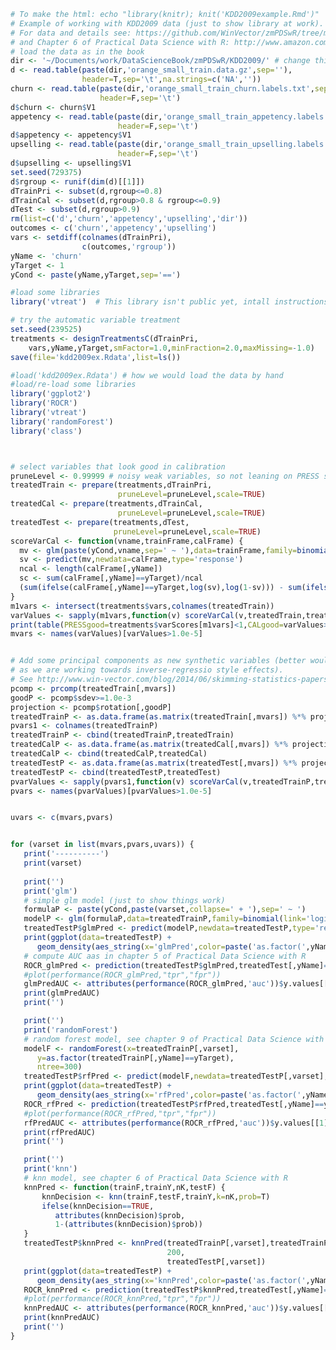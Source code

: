 

```r
# To make the html: echo "library(knitr); knit('KDD2009example.Rmd')" | R --vanilla ; pandoc KDD2009example.md -o KDD2009example.html
# Example of working with KDD2009 data (just to show library at work).
# For data and details see: https://github.com/WinVector/zmPDSwR/tree/master/KDD2009
# and Chapter 6 of Practical Data Science with R: http://www.amazon.com/Practical-Data-Science/dp/1617291560
# load the data as in the book
dir <- '~/Documents/work/DataScienceBook/zmPDSwR/KDD2009/' # change this path to match your directory structure
d <- read.table(paste(dir,'orange_small_train.data.gz',sep=''),
                header=T,sep='\t',na.strings=c('NA',''))
churn <- read.table(paste(dir,'orange_small_train_churn.labels.txt',sep=''),
                    header=F,sep='\t')
d$churn <- churn$V1
appetency <- read.table(paste(dir,'orange_small_train_appetency.labels.txt',sep=''),
                        header=F,sep='\t')
d$appetency <- appetency$V1
upselling <- read.table(paste(dir,'orange_small_train_upselling.labels.txt',sep=''),
                        header=F,sep='\t')
d$upselling <- upselling$V1
set.seed(729375)
d$rgroup <- runif(dim(d)[[1]])
dTrainPri <- subset(d,rgroup<=0.8)
dTrainCal <- subset(d,rgroup>0.8 & rgroup<=0.9)
dTest <- subset(d,rgroup>0.9)
rm(list=c('d','churn','appetency','upselling','dir'))
outcomes <- c('churn','appetency','upselling')
vars <- setdiff(colnames(dTrainPri),
                c(outcomes,'rgroup'))
yName <- 'churn'
yTarget <- 1
yCond <- paste(yName,yTarget,sep='==')
```



```r
#load some libraries
library('vtreat')  # This library isn't public yet, intall instructions: http://www.win-vector.com/blog/2014/08/vtreat-designing-a-package-for-variable-treatment/

# try the automatic variable treatment
set.seed(239525)
treatments <- designTreatmentsC(dTrainPri,
    vars,yName,yTarget,smFactor=1.0,minFraction=2.0,maxMissing=-1.0)
save(file='kdd2009ex.Rdata',list=ls())
```

```r
#load('kdd2009ex.Rdata') # how we would load the data by hand
#load/re-load some libraries
library('ggplot2')
library('ROCR')
library('vtreat')
library('randomForest')
library('class')



# select variables that look good in calibration
pruneLevel <- 0.99999 # noisy weak variables, so not leaning on PRESS statistic
treatedTrain <- prepare(treatments,dTrainPri,
                        pruneLevel=pruneLevel,scale=TRUE)
treatedCal <- prepare(treatments,dTrainCal,
                        pruneLevel=pruneLevel,scale=TRUE)
treatedTest <- prepare(treatments,dTest,
                       pruneLevel=pruneLevel,scale=TRUE)
scoreVarCal <- function(vname,trainFrame,calFrame) {
  mv <- glm(paste(yCond,vname,sep=' ~ '),data=trainFrame,family=binomial(link='logit'))
  sv <- predict(mv,newdata=calFrame,type='response')
  ncal <- length(calFrame[,yName])
  sc <- sum(calFrame[,yName]==yTarget)/ncal
  (sum(ifelse(calFrame[,yName]==yTarget,log(sv),log(1-sv))) - sum(ifelse(calFrame[,yName]==yTarget,log(sc),log(1-sc))))/ncal
}
m1vars <- intersect(treatments$vars,colnames(treatedTrain))
varValues <- sapply(m1vars,function(v) scoreVarCal(v,treatedTrain,treatedCal)) # weak noisy variables, so score on calibration set
print(table(PRESSgood=treatments$varScores[m1vars]<1,CALgood=varValues>0))
mvars <- names(varValues)[varValues>1.0e-5]


# Add some principal components as new synthetic variables (better would be something like partial least squares 
# as we are working towards inverse-regressio style effects).  
# See http://www.win-vector.com/blog/2014/06/skimming-statistics-papers-for-the-ideas-instead-of-the-complete-procedures/ )
pcomp <- prcomp(treatedTrain[,mvars])
goodP <- pcomp$sdev>=1.0e-3
projection <- pcomp$rotation[,goodP]
treatedTrainP <- as.data.frame(as.matrix(treatedTrain[,mvars]) %*% projection)
pvars1 <- colnames(treatedTrainP)
treatedTrainP <- cbind(treatedTrainP,treatedTrain)
treatedCalP <- as.data.frame(as.matrix(treatedCal[,mvars]) %*% projection)
treatedCalP <- cbind(treatedCalP,treatedCal)
treatedTestP <- as.data.frame(as.matrix(treatedTest[,mvars]) %*% projection)
treatedTestP <- cbind(treatedTestP,treatedTest)
pvarValues <- sapply(pvars1,function(v) scoreVarCal(v,treatedTrainP,treatedCalP)) # weak noisy variables, so score on calibration set
pvars <- names(pvarValues)[pvarValues>1.0e-5]


uvars <- c(mvars,pvars)


for (varset in list(mvars,pvars,uvars)) {
   print('----------')
   print(varset)
   
   print('')
   print('glm')
   # simple glm model (just to show things work)
   formulaP <- paste(yCond,paste(varset,collapse=' + '),sep=' ~ ')
   modelP <- glm(formulaP,data=treatedTrainP,family=binomial(link='logit'))
   treatedTestP$glmPred <- predict(modelP,newdata=treatedTestP,type='response')
   print(ggplot(data=treatedTestP) +
      geom_density(aes_string(x='glmPred',color=paste('as.factor(',yName,')'))))
   # compute AUC aas in chapter 5 of Practical Data Science with R
   ROCR_glmPred <- prediction(treatedTestP$glmPred,treatedTest[,yName]==yTarget)
   #plot(performance(ROCR_glmPred,"tpr","fpr"))
   glmPredAUC <- attributes(performance(ROCR_glmPred,'auc'))$y.values[[1]]
   print(glmPredAUC)
   print('')

   print('')
   print('randomForest')
   # random forest model, see chapter 9 of Practical Data Science with R
   modelF <- randomForest(x=treatedTrainP[,varset],
      y=as.factor(treatedTrainP[,yName]==yTarget),
      ntree=300)
   treatedTestP$rfPred <- predict(modelF,newdata=treatedTestP[,varset],type='prob')[,'TRUE']
   print(ggplot(data=treatedTestP) +
      geom_density(aes_string(x='rfPred',color=paste('as.factor(',yName,')'))))
   ROCR_rfPred <- prediction(treatedTestP$rfPred,treatedTest[,yName]==yTarget)
   #plot(performance(ROCR_rfPred,"tpr","fpr"))
   rfPredAUC <- attributes(performance(ROCR_rfPred,'auc'))$y.values[[1]]
   print(rfPredAUC)
   print('')

   print('')
   print('knn')
   # knn model, see chapter 6 of Practical Data Science with R
   knnPred <- function(trainF,trainY,nK,testF) {
       knnDecision <- knn(trainF,testF,trainY,k=nK,prob=T)
       ifelse(knnDecision==TRUE,
          attributes(knnDecision)$prob,
          1-(attributes(knnDecision)$prob))
   }
   treatedTestP$knnPred <- knnPred(treatedTrainP[,varset],treatedTrainP[,yName],
                                   200,
                                   treatedTestP[,varset])
   print(ggplot(data=treatedTestP) +
      geom_density(aes_string(x='knnPred',color=paste('as.factor(',yName,')'))))
   ROCR_knnPred <- prediction(treatedTestP$knnPred,treatedTest[,yName]==yTarget)
   #plot(performance(ROCR_knnPred,"tpr","fpr"))
   knnPredAUC <- attributes(performance(ROCR_knnPred,'auc'))$y.values[[1]]
   print(knnPredAUC)
   print('')
}

```

